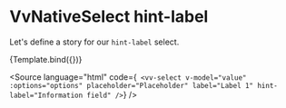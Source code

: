 
<Meta title="Components/NativeSelect/Props/hint-label" />

# VvNativeSelect hint-label

Let's define a story for our `hint-label` select.

<Canvas>
	<Story
		name="hint-label"
		play={hintLabelTest}
		args={{
			label: 'Lorem Ipsum',
			placeholder: 'Placeholder',
			options: ['Option 1', 'Option 2', 'Option 3'],
			hintLabel: 'Information field',
			'data-testId': 'select'
		}}>
		{Template.bind({})}
	</Story>
</Canvas>

<Source
	language="html"
	code={`
<vv-select
	v-model="value"
	:options="options"
	placeholder="Placeholder"
	label="Label 1"
	hint-label="Information field"
/>`}
/>
